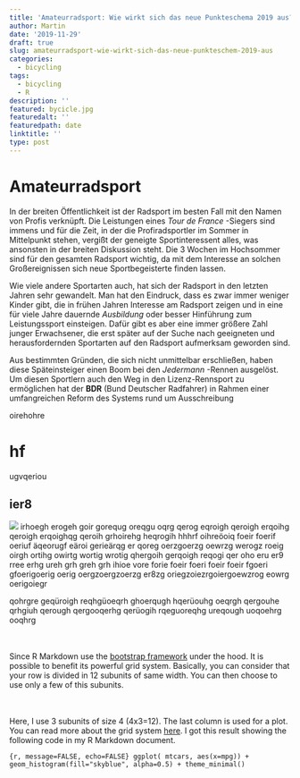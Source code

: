 ```yaml
---
title: 'Amateurradsport: Wie wirkt sich das neue Punkteschema 2019 aus?'
author: Martin
date: '2019-11-29'
draft: true
slug: amateurradsport-wie-wirkt-sich-das-neue-punkteschem-2019-aus
categories:
  - bicycling
tags:
  - bicycling
  - R
description: ''
featured: bycicle.jpg
featuredalt: ''
featuredpath: date
linktitle: ''
type: post
---
```


# Amateurradsport

In der breiten Öffentlichkeit ist der Radsport im besten Fall mit den Namen von Profis verknüpft. Die
Leistungen eines _Tour de France_ -Siegers sind immens und für die Zeit, in der die Profiradsportler
im Sommer in Mittelpunkt stehen, vergißt der geneigte Sportinteressent alles, was ansonsten in der breiten
Diskussion steht. Die 3 Wochen im Hochsommer sind für den gesamten Radsport wichtig, da mit dem
Interesse an solchen Großereignissen sich neue Sportbegeisterte finden lassen.

Wie viele andere Sportarten auch, hat sich der Radsport in den letzten Jahren sehr gewandelt. Man hat
den Eindruck, dass es zwar immer weniger Kinder gibt, die in frühen Jahren Interesse am Radsport
zeigen und in eine für viele Jahre dauernde _Ausbildung_ oder besser Hinführung zum Leistungssport
einsteigen. Dafür gibt es aber eine immer größere Zahl junger Erwachsener, die erst später auf der
Suche nach geeigneten und herausfordernden Sportarten auf den Radsport aufmerksam geworden sind.

Aus bestimmten Gründen, die sich nicht unmittelbar erschließen, haben diese Späteinsteiger einen
Boom bei den _Jedermann_ -Rennen ausgelöst. Um diesen Sportlern auch den Weg in den Lizenz-Rennsport
zu ermöglichen hat der **BDR** (Bund Deutscher Radfahrer) in Rahmen einer umfangreichen Reform des
Systems rund um Ausschreibung

oirehohre

# hf

ugvqeriou

## ier8

![](/img/2019/Rank2018_19_2.svg)
 irhoegh erogeh goir gorequg oreqgu oqrg qerog eqroigh
 qeroigh erqoihg qeroigh erqoighqg qeroih grhoirehg heqrogih hhhrf oihreöoiq foeir foerif oeriuf äqeorugf eäroi gerieärqg er
 qoreg oerzgoerzg oewrzg werogz roeig oirgh ortihg owirtg wortig wrotig 
 qhergoih gerqoigh reqogi qer oho eru er9 rree erhg ureh grh
 greh grh ihioe vore forie foeir foeri foeir foeir fgoeri gfoerigoerig oerig oergzoergzoerzg er8zg oriegzoiezrgoiergoewzrog eowrg oerigoiegr 

qohrgre geqüroigh reqhgüoeqrh ghoerqugh hqerüouhg oeqrgh qergouhe qrhgiuh qerough qergooqerhg qerüogih rqeguoreqhg ureqough uoqoehrg ooqhrg

<div class = "row">
  
<div class = "col-md-4">
<br><br>Since R Markdown use the [bootstrap framework](https://getbootstrap.com/docs/4.0/layout/grid/) under the hood. It is possible to benefit its powerful grid system. Basically, you can consider that your row is divided in 12 subunits of same width. You can then choose to use only a few of this subunits.
</div>
  
<div class = "col-md-4">
<br><br>Here, I use 3 subunits of size 4 (4x3=12). The last column is used for a plot. You can read more about the grid system [here](bootstrap grid system). I got this result showing the following code in my R Markdown document.
</div>
  
<div class = "col-md-4">
``{r, message=FALSE, echo=FALSE}
ggplot( mtcars, aes(x=mpg)) + geom_histogram(fill="skyblue", alpha=0.5) + theme_minimal()
``
</div>
</div>

